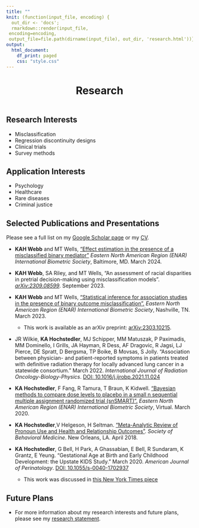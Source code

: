```yaml
---
title: ""
knit: (function(input_file, encoding) {
  out_dir <- 'docs';
  rmarkdown::render(input_file,
 encoding=encoding,
 output_file=file.path(dirname(input_file), out_dir, 'research.html'))})
output:
  html_document:
    df_print: paged
    css: "style.css"
---
```


<center>

<h1>Research</h1>

</center>

</div>

::: {style="margin-bottom:20px;"}
:::

<p style="text-align: center;">
<span style="text-align: center; display: inline-block; color: red" class="fa fa-4x fa-magnifying-glass" aria-hidden="true"></span>
<span class="my-text"></span>
</p>

</div>

::: {style="margin-bottom:20px;"}
:::

## Research Interests

-   Misclassification
-   Regression discontinuity designs
-   Clinical trials
-   Survey methods

## Application Interests

-   Psychology
-   Healthcare
-   Rare diseases
-   Criminal justice

</div>

::: {style="margin-bottom:20px;"}
:::

## Selected Publications and Presentations

Please see a full list on my [Google Scholar page](https://scholar.google.com/citations?user=-805KJkAAAAJ&hl=en) or my [CV](https://github.com/kimberlywebb/docs/blob/d69bfb376259947fc41255cf1b9a84c0f845581a/KAH_Webb_CV_2024-03-18.pdf?raw=true).

-   **KAH Webb** and MT Wells, ["Effect estimation in the presence of a misclassified binary mediator"](https://github.com/kimberlywebb/docs/blob/98d5153509436d0a66d1160b5056abc5bc16e6d6/KAH_Webb_ENAR_March2024_Slides.pdf?raw=true) *Eastern North American Region (ENAR) International Biometric Society*, Baltimore, MD. March 2024.

-   **KAH Webb**, SA Riley, and MT Wells, "An assessment of racial disparities in pretrial decision-making using misclassification models". [*arXiv:2309.08599*](https://arxiv.org/abs/2309.08599). September 2023.

-   **KAH Webb** and MT Wells, ["Statistical inference for association studies in the presence of binary outcome misclassification".](https://raw.github.com/kimhochstedler/documents/master/KA_Hochstedler_ENAR2023_Slides.pdf) *Eastern North American Region (ENAR) International Biometric Society*, Nashville, TN. March 2023.

    -   This work is available as an arXiv preprint: [arXiv:2303.10215](https://arxiv.org/abs/2303.10215).
    
</div>
    
+   JR Wilkie, **KA Hochstedler**, MJ Schipper, MM Matuszak, P Paximadis, MM Dominello, I Grills, JA Hayman, R Dess, AF Dragovic, R Jagsi, LJ Pierce, DE Spratt, D Bergsma, TP Boike, B Movsas, S Jolly. "Association between physician- and patient-reported symptoms in patients treated with definitive radiation therapy for locally advanced lung cancer in a statewide consortium." March 2022. *International Journal of Radiation Oncology-Biology-Physics*. [DOI: 10.1016/j.ijrobp.2021.11.024](https://doi.org/10.1016/j.ijrobp.2021.11.024)

-   **KA Hochstedler**, F Fang, R Tamura, T Braun, K Kidwell. ["Bayesian methods to compare dose levels to placebo in a small n sequential multiple assignment randomized trial (snSMART)".](https://raw.github.com/kimhochstedler/documents/master/enar2020_slides.pptx) *Eastern North American Region (ENAR) International Biometric Society*, Virtual. March 2020.

+   **KA Hochstedler**,V Helgeson, H Seltman. ["Meta-Analytic Review of Pronoun Use and Health and Relationship Outcomes"](https://raw.github.com/kimhochstedler/documents/master/sbm2018_poster.pptx). *Society of Behavioral Medicine*. New Orleans, LA. April 2018.

-   **KA Hochstedler**, G Bell, H Park, A Ghassabian, E Bell, R Sundaram, K Grantz, E Yeung. "Gestational Age at Birth and Early Childhood Development: the Upstate KIDS Study." March 2020. *American Journal of Perinatology*. [DOI: 10.1055/s-0040-1702937](https://www.thieme-connect.com/products/ejournals/html/10.1055/s-0040-1702937)

    -   This work was discussed in [this New York Times piece](https://www.nytimes.com/2020/06/08/well/family/premature-babies-preterm-birth-pregnancy-developmental-delays.html)


## Future Plans
- For more information about my research interests and future plans, please see my [research statement](https://raw.github.com/kimhochstedler/documents/master/KAH_Webb_ResearchStatement.pdf). 